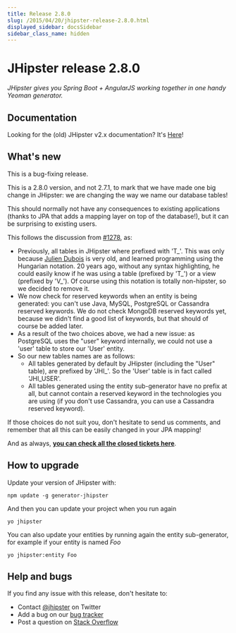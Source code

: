 ```yaml
---
title: Release 2.8.0
slug: /2015/04/20/jhipster-release-2.8.0.html
displayed_sidebar: docsSidebar
sidebar_class_name: hidden
---
```


JHipster release 2.8.0
==================

*JHipster gives you Spring Boot + AngularJS working together in one handy Yeoman generator.*

Documentation
----------

Looking for the (old) JHipster v2.x documentation? It's [Here](/documentation-archive/)!

What's new
----------

This is a bug-fixing release.

This is a 2.8.0 version, and not 2.7.1, to mark that we have made one big change in JHipster: we are changing the way we name our database tables!

This should normally not have any consequences to existing applications (thanks to JPA that adds a mapping layer on top of the database!), but it can be surprising to existing users.

This follows the discussion from [#1278](https://github.com/jhipster/generator-jhipster/issues/1278), as:

- Previously, all tables in JHipster where prefixed with 'T\_'. This was only because [Julien Dubois](https://twitter.com/juliendubois) is very old, and learned programming using the Hungarian notation. 20 years ago, without any syntax highlighting, he could easily know if he was using a table (prefixed by 'T\_') or a view (prefixed by 'V\_'). Of course using this notation is totally non-hipster, so we decided to remove it.
- We now check for reserved keywords when an entity is being generated: you can't use Java, MySQL, PostgreSQL or Cassandra reserved keywords. We do not check MongoDB reserved keywords yet, because we didn't find a good list of keywords, but that should of course be added later.
- As a result of the two choices above, we had a new issue: as PostgreSQL uses the "user" keyword internally, we could not use a 'user' table to store our 'User' entity.
- So our new tables names are as follows:
    - All tables generated by default by JHipster (including the "User" table), are prefixed by 'JHI\_'. So the 'User' table is in fact called 'JHI_USER'.
    - All tables generated using the entity sub-generator have no prefix at all, but cannot contain a reserved keyword in the technologies you are using (if you don't use Cassandra, you can use a Cassandra reserved keyword).

If those choices do not suit you, don't hesitate to send us comments, and remember that all this can be easily changed in your JPA mapping!

And as always, __[you can check all the closed tickets here](https://github.com/jhipster/generator-jhipster/issues?q=milestone%3A2.8.0+is%3Aclosed)__.

How to upgrade
------------

Update your version of JHipster with:

```
npm update -g generator-jhipster
```

And then you can update your project when you run again

```
yo jhipster
```

You can also update your entities by running again the entity sub-generator, for example if your entity is named _Foo_

```
yo jhipster:entity Foo
```

Help and bugs
--------------

If you find any issue with this release, don't hesitate to:

- Contact [@jhipster](https://twitter.com/jhipster) on Twitter
- Add a bug on our [bug tracker](https://github.com/jhipster/generator-jhipster/issues?state=open)
- Post a question on [Stack Overflow](http://stackoverflow.com/tags/jhipster/info)
